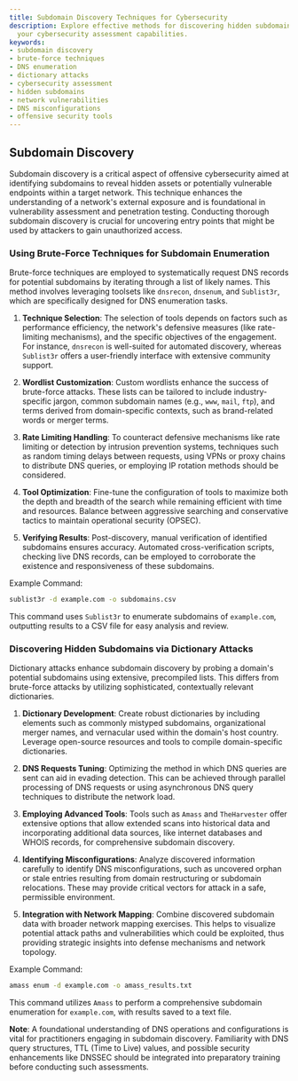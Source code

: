 ```yaml
---
title: Subdomain Discovery Techniques for Cybersecurity
description: Explore effective methods for discovering hidden subdomains to enhance
  your cybersecurity assessment capabilities.
keywords:
- subdomain discovery
- brute-force techniques
- DNS enumeration
- dictionary attacks
- cybersecurity assessment
- hidden subdomains
- network vulnerabilities
- DNS misconfigurations
- offensive security tools
---
```


## Subdomain Discovery

Subdomain discovery is a critical aspect of offensive cybersecurity aimed at identifying subdomains to reveal hidden assets or potentially vulnerable endpoints within a target network. This technique enhances the understanding of a network's external exposure and is foundational in vulnerability assessment and penetration testing. Conducting thorough subdomain discovery is crucial for uncovering entry points that might be used by attackers to gain unauthorized access.

### Using Brute-Force Techniques for Subdomain Enumeration

Brute-force techniques are employed to systematically request DNS records for potential subdomains by iterating through a list of likely names. This method involves leveraging toolsets like `dnsrecon`, `dnsenum`, and `Sublist3r`, which are specifically designed for DNS enumeration tasks.

1. **Technique Selection**: The selection of tools depends on factors such as performance efficiency, the network's defensive measures (like rate-limiting mechanisms), and the specific objectives of the engagement. For instance, `dnsrecon` is well-suited for automated discovery, whereas `Sublist3r` offers a user-friendly interface with extensive community support.

2. **Wordlist Customization**: Custom wordlists enhance the success of brute-force attacks. These lists can be tailored to include industry-specific jargon, common subdomain names (e.g., `www`, `mail`, `ftp`), and terms derived from domain-specific contexts, such as brand-related words or merger terms.

3. **Rate Limiting Handling**: To counteract defensive mechanisms like rate limiting or detection by intrusion prevention systems, techniques such as random timing delays between requests, using VPNs or proxy chains to distribute DNS queries, or employing IP rotation methods should be considered.

4. **Tool Optimization**: Fine-tune the configuration of tools to maximize both the depth and breadth of the search while remaining efficient with time and resources. Balance between aggressive searching and conservative tactics to maintain operational security (OPSEC).

5. **Verifying Results**: Post-discovery, manual verification of identified subdomains ensures accuracy. Automated cross-verification scripts, checking live DNS records, can be employed to corroborate the existence and responsiveness of these subdomains.

Example Command:
```bash
sublist3r -d example.com -o subdomains.csv
```

This command uses `Sublist3r` to enumerate subdomains of `example.com`, outputting results to a CSV file for easy analysis and review.

### Discovering Hidden Subdomains via Dictionary Attacks

Dictionary attacks enhance subdomain discovery by probing a domain's potential subdomains using extensive, precompiled lists. This differs from brute-force attacks by utilizing sophisticated, contextually relevant dictionaries.

1. **Dictionary Development**: Create robust dictionaries by including elements such as commonly mistyped subdomains, organizational merger names, and vernacular used within the domain's host country. Leverage open-source resources and tools to compile domain-specific dictionaries.

2. **DNS Requests Tuning**: Optimizing the method in which DNS queries are sent can aid in evading detection. This can be achieved through parallel processing of DNS requests or using asynchronous DNS query techniques to distribute the network load.

3. **Employing Advanced Tools**: Tools such as `Amass` and `TheHarvester` offer extensive options that allow extended scans into historical data and incorporating additional data sources, like internet databases and WHOIS records, for comprehensive subdomain discovery.

4. **Identifying Misconfigurations**: Analyze discovered information carefully to identify DNS misconfigurations, such as uncovered orphan or stale entries resulting from domain restructuring or subdomain relocations. These may provide critical vectors for attack in a safe, permissible environment.

5. **Integration with Network Mapping**: Combine discovered subdomain data with broader network mapping exercises. This helps to visualize potential attack paths and vulnerabilities which could be exploited, thus providing strategic insights into defense mechanisms and network topology.

Example Command:
```bash
amass enum -d example.com -o amass_results.txt
```

This command utilizes `Amass` to perform a comprehensive subdomain enumeration for `example.com`, with results saved to a text file.

**Note**: A foundational understanding of DNS operations and configurations is vital for practitioners engaging in subdomain discovery. Familiarity with DNS query structures, TTL (Time to Live) values, and possible security enhancements like DNSSEC should be integrated into preparatory training before conducting such assessments.